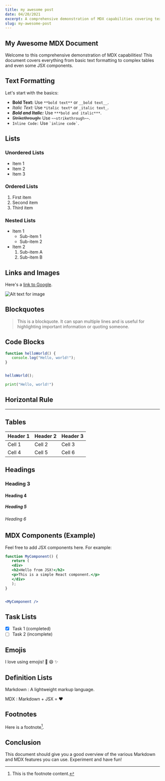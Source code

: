 ```yaml
---
title: my awesome post
date: 04/20/2021
excerpt: A comprehensive demonstration of MDX capabilities covering text formatting, lists, tables, and JSX components.
slug: my-awesome-post
---
```


## My Awesome MDX Document

 Welcome to this comprehensive demonstration of MDX capabilities! This document covers everything from basic text formatting to complex tables and even some JSX components.

## Text Formatting

 Let's start with the basics:

* **Bold Text:** Use `**bold text**` or `__bold text__`.
* *Italic Text:* Use `*italic text*` or `_italic text_`.
* ***Bold and Italic:*** Use `***bold and italic***`.
* ~~Strikethrough:~~ Use `~~strikethrough~~`.
* `Inline Code:` Use `` `inline code` ``.

## Lists

### Unordered Lists

* Item 1
* Item 2
* Item 3

### Ordered Lists

 1. First item
 2. Second item
 3. Third item

### Nested Lists

* Item 1
  * Sub-item 1
  * Sub-item 2
* Item 2
    1. Sub-item A
    2. Sub-item B

## Links and Images

 Here's a [link to Google](https://www.google.com).

 ![Alt text for image](https://placehold.co/600x400 "Image Title")

## Blockquotes

 > This is a blockquote. It can span multiple lines and is useful for highlighting important information or quoting someone.

## Code Blocks

 ```javascript
 function helloWorld() {
    console.log("Hello, world!");
 }
 

 helloWorld();
 ```

 ```python
 print("Hello, world!")
 ```

## Horizontal Rule

 ---

## Tables

 | Header 1 | Header 2 | Header 3 |
 | -------- | -------- | -------- |
 | Cell 1   | Cell 2   | Cell 3   |
 | Cell 4   | Cell 5   | Cell 6   |

## Headings

### Heading 3

#### Heading 4

##### Heading 5

###### Heading 6

## MDX Components (Example)

 Feel free to add JSX components here. For example:

 ```jsx
 function MyComponent() {
    return (
    <div>
    <h2>Hello from JSX!</h2>
    <p>This is a simple React component.</p>
    </div>
    );
 }
 

 <MyComponent />
 ```

## Task Lists

* [x] Task 1 (completed)
* [ ] Task 2 (incomplete)

## Emojis

 I love using emojis! 🎉 😄 ✨

## Definition Lists

 Markdown
 : A lightweight markup language.

 MDX
 : Markdown + JSX = ❤️

## Footnotes

 Here is a footnote[^1].

 [^1]: This is the footnote content.

## Conclusion

 This document should give you a good overview of the various Markdown and MDX features you can use. Experiment and have fun!
